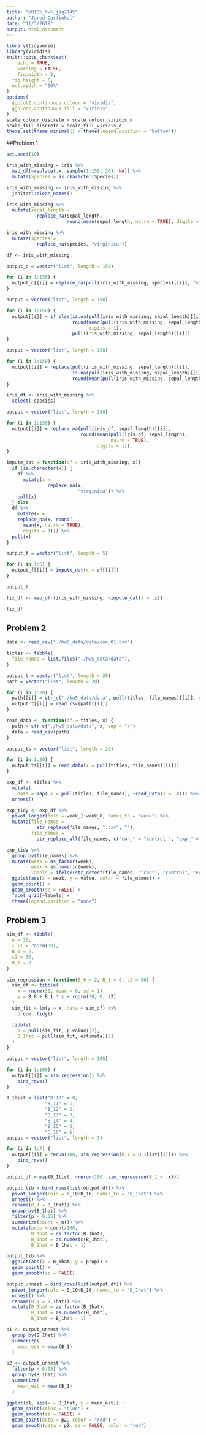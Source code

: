 ```yaml
---
title: "p8105_hw5_jsg2145"
author: "Jared Garfinkel"
date: "11/3/2019"
output: html_document
---
```


```r
library(tidyverse)
library(viridis)
knitr::opts_chunk$set(
	echo = TRUE,
	warning = FALSE,
	fig.width = 8, 
  fig.height = 6,
  out.width = "90%"
)
options(
  ggplot2.continuous.colour = "viridis",
  ggplot2.continuous.fill = "viridis"
)
scale_colour_discrete = scale_colour_viridis_d
scale_fill_discrete = scale_fill_viridis_d
theme_set(theme_minimal() + theme(legend.position = "bottom"))
```

##Problem 1

```r
set.seed(10)

iris_with_missing = iris %>% 
  map_df(~replace(.x, sample(1:150, 20), NA)) %>%
  mutate(Species = as.character(Species))
```

```r
iris_with_missing <- iris_with_missing %>% 
  janitor::clean_names()
```

```r
iris_with_missing %>% 
  mutate(sepal_length = 
           replace_na(sepal_length, 
                      round(mean(sepal_length, na.rm = TRUE), digits = 1)))
```

```r
iris_with_missing %>% 
  mutate(species = 
           replace_na(species, "virginica"))
```

```r
df <- iris_with_missing
```

```r
output_c = vector("list", length = 150)

for (i in 1:150) {
  output_c[[i]] = replace_na(pull(iris_with_missing, species)[[i]], "virginica")
}
```

```r
output = vector("list", length = 150)

for (i in 1:150) {
  output[[i]] = if_else(is.na(pull(iris_with_missing, sepal_length)[[i]]),
                        round(mean(pull(iris_with_missing, sepal_length), na.rm = TRUE),
                              digits = 1), 
                        pull(iris_with_missing, sepal_length)[[i]])
}
```

```r
output = vector("list", length = 150)

for (i in 1:150) {
  output[[i]] = replace(pull(iris_with_missing, sepal_length)[[i]], 
                        is.na(pull(iris_with_missing, sepal_length)[[i]]), 
                        round(mean(pull(iris_with_missing, sepal_length), na.rm = TRUE), digits = 1))
}
```

```r
iris_df <- iris_with_missing %>% 
  select(-species)

output = vector("list", length = 150)

for (i in 1:150) {
  output[[i]] = replace_na(pull(iris_df, sepal_length)[[i]], 
                           round(mean(pull(iris_df, sepal_length), 
                                      na.rm = TRUE), 
                                 digits = 1))
}
```


```r
impute_dat = function(df = iris_with_missing, x){
  if (is.character(x)) {
    df %>% 
      mutate(x = 
               replace_na(x,
                          "virginica")) %>% 
    pull(x)
  } else
  df %>% 
    mutate(x = 
    replace_na(x, round(
      mean(x, na.rm = TRUE),
      digits = 1))) %>% 
  pull(x)
}
```

```r
output_f = vector("list", length = 5)

for (i in 1:5) {
  output_f[[i]] = impute_dat(x = df[[i]])
}

output_f
```

```r
fix_df <- map_dfr(iris_with_missing, ~impute_dat(x = .x))

fix_df
```


## Problem 2

```r
data <- read_csv("./hw5_data/data/con_01.csv")
```


```r
titles <- tibble(
  file_names = list.files("./hw5_data/data"),
)
```

```r
output_t = vector("list", length = 20)
path = vector("list", length = 20)

for (i in 1:20) {
  path[[i]] = str_c("./hw5_data/data", pull(titles, file_names)[[i]], sep = "/")
  output_t[[i]] = read_csv(path[[i]])
}
```


```r
read_data <- function(df = titles, x) {
  path = str_c("./hw5_data/data", x, sep = "/")
  data = read_csv(path)
}
```

```r
output_ts = vector("list", length = 20)

for (i in 1:20) {
  output_ts[[i]] = read_data(x = pull(titles, file_names)[[i]])
}
```

```r
exp_df <- titles %>% 
  mutate(
    data = map(.x = pull(titles, file_names), ~read_data(x = .x))) %>% 
  unnest()
```

```r
exp_tidy <- exp_df %>% 
  pivot_longer(cols = week_1:week_8, names_to = "week") %>% 
  mutate(file_names =
           str_replace(file_names, ".csv", ""),
         file_names = 
           str_replace_all(file_names, c("con_" = "control ", "exp_" = "experimental ")))
```

```r
exp_tidy %>% 
  group_by(file_names) %>% 
  mutate(week = as_factor(week),
         week = as.numeric(week),
         labels = ifelse(str_detect(file_names, "^con"), "control", "experimental")) %>% 
  ggplot(aes(x = week, y = value, color = file_names)) +
  geom_point() +
  geom_smooth(se = FALSE) +
  facet_grid(~labels) +
  theme(legend.position = "none")
```

## Problem 3

```r
sim_df <- tibble(
  n = 30,
  x_i1 = rnorm(30),
  B_0 = 2,
  s2 = 50,
  B_1 = 0
)
```

```r
sim_regression = function(B_0 = 2, B_1 = 0, s2 = 50) {
  sim_df <- tibble(
    x = rnorm(30, mean = 0, sd = 1),
    y = B_0 + B_1 * x + rnorm(30, 0, s2)
  )
  sim_fit = lm(y ~ x, data = sim_df) %>% 
    broom::tidy()

  tibble(
    p = pull(sim_fit, p.value)[2],
    B_1hat = pull(sim_fit, estimate)[2]
  )
}
```
  
```r
output = vector("list", length = 100)

for (i in 1:100) {
  output[[i]] = sim_regression() %>% 
    bind_rows()
}
```

```r
B_1list = list("B_10" = 0, 
              "B_11" = 1, 
              "B_12" = 2, 
              "B_13" = 3,
              "B_14" = 4,
              "B_15" = 5,
              "B_16" = 6)
output = vector("list", length = 7)

for (i in 1:7) {
  output[[i]] = rerun(100, sim_regression(B_1 = B_1list[[i]])) %>% 
    bind_rows()
}
```

```r
output_df = map(B_1list, ~rerun(100, sim_regression(B_1 = .x)))
```

```r
output_tib = bind_rows(list(output_df)) %>% 
  pivot_longer(cols = B_10:B_16, names_to = "B_1hat") %>% 
  unnest() %>% 
  rename(B_1 = B_1hat1) %>% 
  group_by(B_1hat) %>%
  filter(p < 0.05) %>% 
  summarize(count = n()) %>% 
  mutate(prop = count/100,
         B_1hat = as.factor(B_1hat),
         B_1hat = as.numeric(B_1hat),
         B_1hat = B_1hat - 1)
```

```r
output_tib %>% 
  ggplot(aes(x = B_1hat, y = prop)) +
  geom_point() +
  geom_smooth(se = FALSE)
```

```r
output_unnest = bind_rows(list(output_df)) %>% 
  pivot_longer(cols = B_10:B_16, names_to = "B_1hat") %>% 
  unnest() %>% 
  rename(B_1 = B_1hat1) %>%
  mutate(B_1hat = as.factor(B_1hat),
         B_1hat = as.numeric(B_1hat),
         B_1hat = B_1hat - 1)
```


```r
p1 <- output_unnest %>% 
  group_by(B_1hat) %>% 
  summarize(
    mean_est = mean(B_1)
  )
```

```r
p2 <- output_unnest %>% 
  filter(p < 0.05) %>% 
  group_by(B_1hat) %>% 
  summarize(
    mean_est = mean(B_1)
  )
```

```r
ggplot(p1, aes(x = B_1hat, y = mean_est)) +
  geom_point(color = "blue") +
  geom_smooth(se = FALSE) +
  geom_point(data = p2, color = "red") +
  geom_smooth(data = p2, se = FALSE, color = "red")
```

